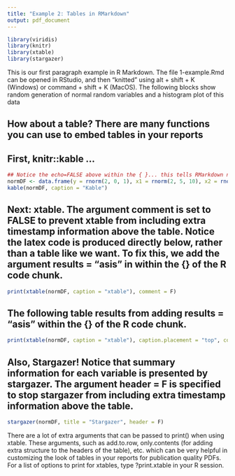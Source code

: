 ```yaml
---
title: "Example 2: Tables in RMarkdown"
output: pdf_document
---
```


```r
library(viridis)
library(knitr)
library(xtable)
library(stargazer)
```

\section{RMarkdown Tables}
This is our first paragraph example in R Markdown. The file 1-example.Rmd can be opened in RStudio, and then "knitted" using alt + shift + K (Windows) or command + shift + K (MacOS). The following blocks show random generation of normal random variables and a histogram plot of this data

## How about a table? There are many functions you can use to embed tables in your reports
## First, knitr::kable ...

```r
## Notice the echo=FALSE above within the { }... this tells RMarkdown not to show the code but only the result.
normDF <- data.frame(y = rnorm(2, 0, 1), x1 = rnorm(2, 5, 10), x2 = rnorm(2, 1, 2.2), row.names = NULL)
kable(normDF, caption = "Kable")
```

## Next: xtable. The argument comment is set to FALSE to prevent xtable from including extra timestamp information above the table. Notice the latex code is produced directly below, rather than a table like we want. To fix this, we add the argument results = "asis" in within the {} of the R code chunk.

```r
print(xtable(normDF, caption = "xtable"), comment = F)
```

## The following table results from adding results = "asis" within the {} of the R code chunk.

```r
print(xtable(normDF, caption = "xtable"), caption.placement = "top", comment=F) 
```

## Also, Stargazer! Notice that summary information for each variable is presented by stargazer. The argument header = F is specified to stop stargazer from including extra timestamp information above the table.

```r
stargazer(normDF, title = "Stargazer", header = F)
```

\section{XTable Extras}
There are a lot of extra arguments that can be passed to print() when using xtable. These arguments, such as add.to.row, only.contents (for adding extra structure to the headers of the table), etc. which can be very helpful in customizing the look of tables in your reports for publication quality PDFs. For a list of options to print for xtables, type ?print.xtable in your R session.

